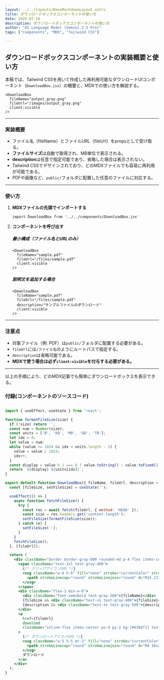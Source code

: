 ```yaml
---
layout: ../../layouts/BaseMarkdownLayout.astro
title: ダウンロードボックスコンポーネントの使い方
date: 2025-07-16
description: ダウンロードボックスコンポーネントの使い方
author: "AI Language Model (Gemini 2.5 Pro)"
tags: ["components", "MDX", "Tailwind CSS"]

---
```



## ダウンロードボックスコンポーネントの実装概要と使い方

本稿では、Tailwind CSSを用いて作成した再利用可能なダウンロードUIコンポーネント（`DownloadBox.jsx`）の概要と、MDXでの使い方を解説する。

    <DownloadBox
      fileName="output_gray.png"
      fileUrl="/images/output_gray.png"
      client:visible
    />

-----

### 実装概要

  - ファイル名（fileName）とファイルURL（fileUrl）をpropsとして受け取る。
  - **ファイルサイズ**は自動で取得され、MB単位で表示される。
  - **description**は任意で指定可能であり、省略した場合は表示されない。
  - Tailwind CSSでデザインされており、どのMDXファイルでも容易に再利用が可能である。
  - PDFや画像など、`public/`フォルダに配置した任意のファイルに対応する。


-----

### 使い方

1.  **MDXファイルの先頭でインポートする**

    ```mdx
    import DownloadBox from '../../components/DownloadBox.jsx'
    ```

2.  **コンポーネントを呼び出す**

    ##### 最小構成（ファイル名とURLのみ）

    ```mdx
    <DownloadBox
      fileName="sample.pdf"
      fileUrl="/files/sample.pdf"
      client:visible
    />
    ```

    ##### 説明文を追加する場合

    ```mdx
    <DownloadBox
      fileName="sample.pdf"
      fileUrl="/files/sample.pdf"
      description="サンプルファイルのダウンロード"
      client:visible
    />
    ```

-----

### 注意点

  - 対象ファイル（例: PDF）は`public/`フォルダに配置する必要がある。
  - `fileUrl`には`/ファイル名`のようにルートパスで指定する。
  - `description`は省略可能である。
  - **MDXで使う場合は必ず`client:visible`を付与する必要がある。**

-----

以上の手順により、どのMDX記事でも簡単にダウンロードボックスを表示できる。



### 付録(コンポーネントのソースコード)


```jsx

import { useEffect, useState } from 'react';

function formatFileSize(size) {
  if (!size) return '';
  const num = Number(size);
  const units = ['B', 'KB', 'MB', 'GB', 'TB'];
  let idx = 0;
  let value = num;
  while (value >= 1024 && idx < units.length - 1) {
    value = value / 1024;
    idx++;
  }
  const display = value % 1 === 0 ? value.toString() : value.toFixed(2).replace(/\.00$/, '').replace(/(\.[1-9])0$/, '$1');
  return `${display} ${units[idx]}`;
}

export default function DownloadBox({ fileName, fileUrl, description = '' }) {
  const [fileSize, setFileSize] = useState('');

  useEffect(() => {
    async function fetchFileSize() {
      try {
        const res = await fetch(fileUrl, { method: 'HEAD' });
        const size = res.headers.get('content-length');
        setFileSize(formatFileSize(size));
      } catch (e) {
        setFileSize('');
      }
    }
    fetchFileSize();
  }, [fileUrl]);

  return (
    <div className="border border-gray-800 rounded-md p-4 flex items-center gap-4 bg-gray-800 mb-4">
      <span className="text-2xl text-gray-400">
        {/* クリップアイコンSVG */}
        <svg className="w-6 h-6" fill="none" stroke="currentColor" strokeWidth="2" viewBox="0 0 24 24">
          <path strokeLinecap="round" strokeLinejoin="round" d="M15.172 7l-6.586 6.586a2 2 0 102.828 2.828l7.07-7.07a4 4 0 00-5.657-5.657l-7.071 7.07a6 6 0 108.485 8.486l6.364-6.364" />
        </svg>
      </span>
      <div className="flex-1 min-w-0">
        <div className="font-semibold text-gray-200">{fileName}</div>
        {fileSize && <div className="text-xs text-gray-400">{fileSize}</div>}
        {description && <div className="text-xs text-gray-500">{description}</div>}
      </div>
      <a
        href={fileUrl}
        download
        className="inline-flex items-center px-4 py-2 bg-[#6366f1] text-white rounded hover:bg-[#4f46e5] hover:text-white transition"
      >
        {/* ダウンロードアイコンSVG */}
        <svg className="w-5 h-5 mr-2" fill="none" stroke="currentColor" strokeWidth="2" viewBox="0 0 24 24">
          <path strokeLinecap="round" strokeLinejoin="round" d="M4 16v2a2 2 0 002 2h12a2 2 0 002-2v-2M7 10l5 5m0 0l5-5m-5 5V4" />
        </svg>
        ダウンロード
      </a>
    </div>
  );
} 

```